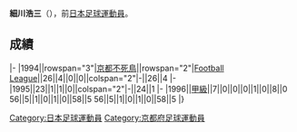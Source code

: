 {{Infobox football biography
|name=細川浩三
|image=
|fullname=細川浩三
|birth_date={{Birth date and age|1971|8|3}}
|cityofbirth=[[京都府|京都府]]
|countryofbirth=[[日本|日本]]
|position=[[後衛_(足球)|後衛]]
|currentclub=
|years=1994-1996
|clubs=[[京都不死鳥|京都不死鳥]]
|caps(goals)=
|nationalyears=
|nationalteam=
|nationalcaps(goals)=
}}
'''細川浩三'''（{{Bd|1971年|8月3日||}}），前[[日本|日本]][[足球|足球]][[運動員|運動員]]。

==成績==
{{Football player club statistics 1|YYN}}
{{Football player club statistics 2|JPN|YYN}}
|-
|1994||rowspan="3"|[[京都不死鳥|京都不死鳥]]||rowspan="2"|[[Japan_Football_League|Football League]]||26||4||0||0||colspan="2"|-||26||4
|-
|1995||23||1||1||0||colspan="2"|-||24||1
|-
|1996||[[日本職業足球甲級聯賽|甲級]]||7||0||0||0||1||0||8||0
{{Football player club statistics 3|1|JPN}}56||5||1||0||1||0||58||5
{{Football player club statistics 5}}56||5||1||0||1||0||58||5
|}

{{Japan-sport-bio-stub}}
{{Soccer-player-stub}}
[[Category:日本足球運動員|Category:日本足球運動員]]
[[Category:京都府足球運動員|Category:京都府足球運動員]]